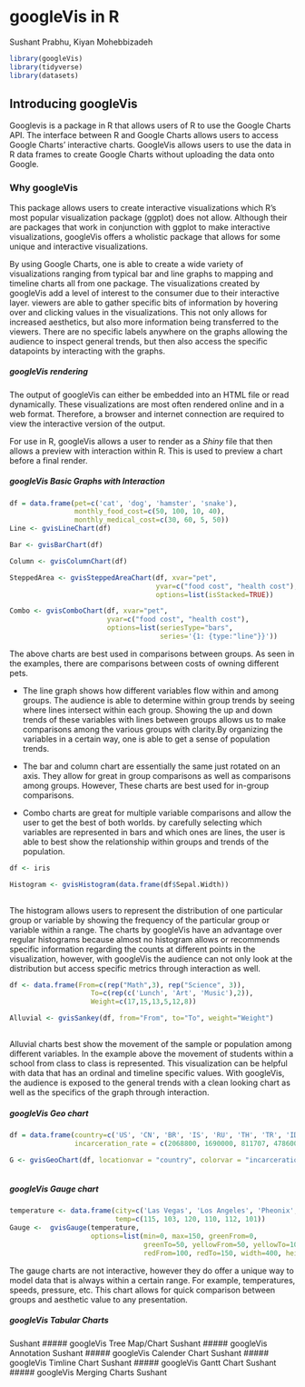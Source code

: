 # googleVis in R

Sushant Prabhu, Kiyan Mohebbizadeh

```r
library(googleVis)
library(tidyverse)
library(datasets)
```


## Introducing googleVis

Googlevis is a package in R that allows users of R to use the Google Charts API. The interface between R and Google Charts allows users to access Google Charts' interactive charts. GoogleVis allows users to use the data in R data frames to create Google Charts without uploading the data onto Google. 

### Why googleVis

This package allows users to create interactive visualizations which R's most popular visualization package (ggplot) does not allow. Although their are packages that work in conjunction with ggplot to make interactive visualizations, googleVis offers a wholistic package that allows for some unique and interactive visualizations.

By using Google Charts, one is able to create a wide variety of visualizations ranging from typical bar and line graphs to mapping and timeline charts all from one package. The visualizations created by googleVis add a level of interest to the consumer due to their interactive layer. viewers are able to gather specific bits of information by hovering over and clicking values in the visualizations. This not only allows for increased aesthetics, but also more information being transferred to the viewers. There are no specific labels anywhere on the graphs allowing the audience to inspect general trends, but then also access the specific datapoints by interacting with the graphs.

##### googleVis rendering

The output of googleVis can either be embedded into an HTML file or read dynamically. These visualizations are most often rendered online and in a web format. Therefore, a browser and internet connection are required to view the interactive version of the output. 

For use in R, googleVis allows a user to render as a *Shiny* file that then allows a preview with interaction within R. This is used to preview a chart before a final render.

##### googleVis Basic Graphs with Interaction
```r
df = data.frame(pet=c('cat', 'dog', 'hamster', 'snake'),
                monthly_food_cost=c(50, 100, 10, 40),
                monthly_medical_cost=c(30, 60, 5, 50))
Line <- gvisLineChart(df)

Bar <- gvisBarChart(df)

Column <- gvisColumnChart(df)

SteppedArea <- gvisSteppedAreaChart(df, xvar="pet", 
                                    yvar=c("food cost", "health cost"),
                                    options=list(isStacked=TRUE))

Combo <- gvisComboChart(df, xvar="pet",
                        yvar=c("food cost", "health cost"),
                        options=list(seriesType="bars",
                                     series='{1: {type:"line"}}'))
```

The above charts are best used in comparisons between groups. As seen in the examples, there are comparisons between costs of owning different pets.

- The line graph shows how different variables flow within and among groups. The audience is able to determine within group trends by seeing where lines intersect within each group. Showing the up and down trends of these variables with lines between groups allows us to make comparisons among the various groups with clarity.By organizing the variables in a certain way, one is able to get a sense of population trends.

- The bar and column chart are essentially the same just rotated on an axis. They allow for great in group comparisons as well as comparisons among groups. However, These charts are best used for in-group comparisons.

- Combo charts are great for multiple variable comparisons and allow the user to get the best of both worlds. by carefully selecting which variables are represented in bars and which ones are lines, the user is able to best show the relationship within groups and trends of the population.

```r
df <- iris

Histogram <- gvisHistogram(data.frame(df$Sepal.Width))
              
```

The histogram allows users to represent the distribution of one particular group or variable by showing the frequency of the particular group or variable within a range. The charts by googleVis have an advantage over regular histograms because almost no histogram allows or recommends specific information regarding the counts at different points in the visualization, however, with googleVis the audience can not only look at the distribution but access specific metrics through interaction as well.

```r
df <- data.frame(From=c(rep("Math",3), rep("Science", 3)),
                    To=c(rep(c('Lunch', 'Art', 'Music'),2)),
                    Weight=c(17,15,13,5,12,8))

Alluvial <- gvisSankey(df, from="From", to="To", weight="Weight")
              
```

Alluvial charts best show the movement of the sample or population among different variables. In the example above the movement of students within a school from class to class is represented. This visualization can be helpful with data that has an ordinal and timeline specific values. With googleVis, the audience is exposed to the general trends with a clean looking chart as well as the specifics of the graph through interaction.

##### googleVis Geo chart

```r
df = data.frame(country=c('US', 'CN', 'BR', 'IS', 'RU', 'TH', 'TR', 'ID', 'MX', 'IR' ),
                incarceration_rate = c(2068800, 1690000, 811707, 478600, 471490, 309282, 291198, 266259, 220866, 189000))

G <- gvisGeoChart(df, locationvar = "country", colorvar = "incarceration_rate")
              
```

##### googleVis Gauge chart

```r
temperature <- data.frame(city=c('Las Vegas', 'Los Angeles', 'Pheonix', 'Dallas', 'Houston', 'Miami'),
                          temp=c(115, 103, 120, 110, 112, 101))
Gauge <-  gvisGauge(temperature, 
                    options=list(min=0, max=150, greenFrom=0,
                                 greenTo=50, yellowFrom=50, yellowTo=100,
                                 redFrom=100, redTo=150, width=400, height=300))

```

The gauge charts are not interactive, however they do offer a unique way to model data that is always within a certain range. For example, temperatures, speeds, pressure, etc. This chart allows for quick comparison between groups and aesthetic value to any presentation.

##### googleVis Tabular Charts
Sushant
##### googleVis Tree Map/Chart
Sushant
##### googleVis Annotation
Sushant
##### googleVis Calender Chart
Sushant
##### googleVis Timline Chart
Sushant
##### googleVis Gantt Chart
Sushant
##### googleVis Merging Charts
Sushant
